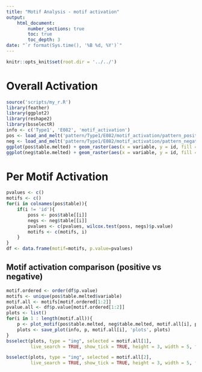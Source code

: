 ```yaml
---
title: "Motif Analysis - motif activation"
output:
    html_document:
        number_sections: true
        toc: true
        toc_depth: 3
date: "`r format(Sys.time(), '%B %d, %Y')`"
---
```


```r
knitr::opts_knit$set(root.dir = '../../')
```

# Overall Activation

```r
source('scripts/my_r.R')
library(feather)
library(ggplot2)
library(reshape2)
library(bsselectR)
info <- c('Type1', 'E082', 'motif_activation')
pos <- load_and_melt('pattern/Type1/E082/motif_activation/pattern_positive.feather')
neg <- load_and_melt('pattern/Type1/E082/motif_activation/pattern_negative.feather')
ggplot(pos$table.melted) + geom_raster(aes(x = variable, y = id, fill = value)) + scale_fill_gradient2() + ggtitle('Activation per sequence (Positive)') + labs(x = 'motif', y = 'sequence')
ggplot(neg$table.melted) + geom_raster(aes(x = variable, y = id, fill = value)) + scale_fill_gradient2() + ggtitle('Activation per sequence (Negative)') + labs(x = 'motif', y = 'sequence')
```

# Per Motif Activation

```r
pvalues <- c()
motifs <- c()
for(i in colnames(pos$table)){
    if(i != 'id'){
        poss <- pos$table[[i]]
        negs <- neg$table[[i]]
        pvalues <- c(pvalues, wilcox.test(poss, negs)$p.value)
        motifs <- c(motifs, i)
    }
}
df <- data.frame(motif=motifs, p.value=pvalues)
```

## Motif activation comparison (positive vs negative)

```r
motif.ordered <- order(df$p.value)
motifs <- unique(pos$table.melted$variable)
motif.all <- motifs[motif.ordered[1:2]]
pvalue.all <- df$p.value[motif.ordered[1:2]]
plots <- list()
for(i in 1 : length(motif.all)){
    p <- plot_motif(pos$table.melted, neg$table.melted, motif.all[i], pvalue.all[i])
    plots <- save_plot(info, p, motif.all[i], 'plots', plots)
}
bsselect(plots, type = "img", selected = motif.all[1],
         live_search = TRUE, show_tick = TRUE, height = 3, width = 5, frame_height = 300, frame_width = 500)
```
```r
bsselect(plots, type = "img", selected = motif.all[2],
         live_search = TRUE, show_tick = TRUE, height = 3, width = 5, frame_height = 300, frame_width = 500)
```

